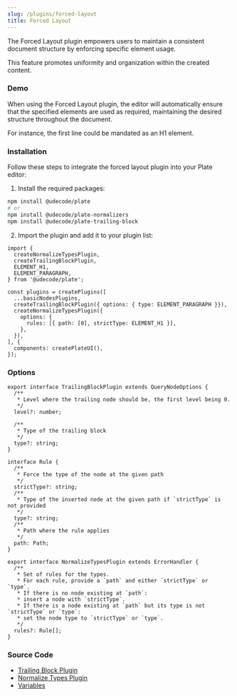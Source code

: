 ```yaml
---
slug: /plugins/forced-layout
title: Forced Layout
---
```


The Forced Layout plugin empowers users to maintain a consistent document structure by enforcing specific element usage.

This feature promotes uniformity and organization within the created content.

### Demo

When using the Forced Layout plugin, the editor will automatically ensure that the specified elements are used as required,
maintaining the desired structure throughout the document.

For instance, the first line could be mandated as an H1 element.



<ForcedLayoutSandpack />


### Installation

Follow these steps to integrate the forced layout plugin into your Plate editor:

1. Install the required packages:

```bash npm2yarn
npm install @udecode/plate
# or
npm install @udecode/plate-normalizers
npm install @udecode/plate-trailing-block
```

2. Import the plugin and add it to your plugin list:

```tsx
import {
  createNormalizeTypesPlugin,
  createTrailingBlockPlugin,
  ELEMENT_H1,
  ELEMENT_PARAGRAPH,
} from '@udecode/plate';

const plugins = createPlugins([
  ...basicNodesPlugins,
  createTrailingBlockPlugin({ options: { type: ELEMENT_PARAGRAPH }}),
  createNormalizeTypesPlugin({
    options: {
      rules: [{ path: [0], strictType: ELEMENT_H1 }],
    },
  }),
], {
  components: createPlateUI(),
});
```

### Options

```tsx
export interface TrailingBlockPlugin extends QueryNodeOptions {
  /**
   * Level where the trailing node should be, the first level being 0.
   */
  level?: number;

  /**
   * Type of the trailing block
   */
  type?: string;
}
```

```tsx
interface Rule {
  /**
   * Force the type of the node at the given path
   */
  strictType?: string;
  /**
   * Type of the inserted node at the given path if `strictType` is not provided
   */
  type?: string;
  /**
   * Path where the rule applies
   */
  path: Path;
}

export interface NormalizeTypesPlugin extends ErrorHandler {
  /**
   * Set of rules for the types.
   * For each rule, provide a `path` and either `strictType` or `type`.
   * If there is no node existing at `path`:
   * insert a node with `strictType`.
   * If there is a node existing at `path` but its type is not `strictType` or `type`:
   * set the node type to `strictType` or `type`.
   */
  rules?: Rule[];
}
```

### Source Code

- [Trailing Block Plugin](https://github.com/udecode/plate/blob/main/packages/editor/trailing-block/src/createTrailingBlockPlugin.ts)
- [Normalize Types Plugin](https://github.com/udecode/plate/blob/main/packages/editor/normalizers/src/createNormalizeTypesPlugin.ts)
- [Variables](https://github.com/udecode/plate/blob/main/apps/www/src)
